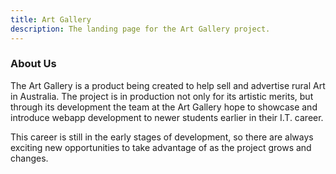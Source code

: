 ---
title: Art Gallery
description: The landing page for the Art Gallery project.
---


<Card title="Welcome to the Art Gallery" icon="bars" />

<CardGrid>
  <LinkCard title="GitHub" href="https://github.com/thoth-tech/art-gallery" />
  <LinkCard
    title="Documentation"
    href="https://github.com/thoth-tech/documentation/tree/main/docs/ArtGallery"
  />
</CardGrid>

### About Us

The Art Gallery is a product being created to help sell and advertise rural Art in Australia. The
project is in production not only for its artistic merits, but through its development the team at
the Art Gallery hope to showcase and introduce webapp development to newer students earlier in their
I.T. career.

This career is still in the early stages of development, so there are always exciting new
opportunities to take advantage of as the project grows and changes.
